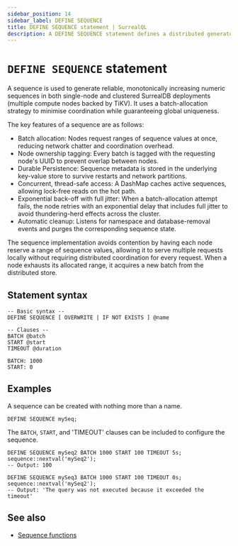 ```yaml
---
sidebar_position: 14
sidebar_label: DEFINE SEQUENCE
title: DEFINE SEQUENCE statement | SurrealQL
description: A DEFINE SEQUENCE statement defines a distributed generator of monotonically increasing numeric sequences.
---
```


# `DEFINE SEQUENCE` statement

<Since v="v3.0.0-alpha.2" />

A sequence is used to generate reliable, monotonically increasing numeric sequences in both single-node and clustered SurrealDB deployments (multiple compute nodes backed by TiKV). It uses a batch-allocation strategy to minimise coordination while guaranteeing global uniqueness.

The key features of a sequence are as follows:

* Batch allocation: Nodes request ranges of sequence values at once, reducing network chatter and coordination overhead.
* Node ownership tagging: Every batch is tagged with the requesting node's UUID to prevent overlap between nodes.
* Durable Persistence: Sequence metadata is stored in the underlying key-value store to survive restarts and network partitions.
* Concurrent, thread-safe access: A DashMap caches active sequences, allowing lock-free reads on the hot path.
* Exponential back-off with full jitter: When a batch-allocation attempt fails, the node retries with an exponential delay that includes full jitter to avoid thundering-herd effects across the cluster.
* Automatic cleanup: Listens for namespace and database-removal events and purges the corresponding sequence state.

The sequence implementation avoids contention by having each node reserve a range of sequence values, allowing it to serve multiple requests locally without requiring distributed coordination for every request. When a node exhausts its allocated range, it acquires a new batch from the distributed store.

## Statement syntax

```syntax title="SurrealQL Syntax"
-- Basic syntax --
DEFINE SEQUENCE [ OVERWRITE | IF NOT EXISTS ] @name

-- Clauses --
BATCH @batch
START @start
TIMEOUT @duration
```

```syntax title="Default clauses"
BATCH: 1000
START: 0
```

## Examples

A sequence can be created with nothing more than a name.

```surql
DEFINE SEQUENCE mySeq;
```

The `BATCH`, `START`, and 'TIMEOUT' clauses can be included to configure the sequence.

```surql
DEFINE SEQUENCE mySeq2 BATCH 1000 START 100 TIMEOUT 5s;
sequence::nextval('mySeq2');
-- Output: 100

DEFINE SEQUENCE mySeq3 BATCH 1000 START 100 TIMEOUT 0s;
sequence::nextval('mySeq2');
-- Output: 'The query was not executed because it exceeded the timeout'
```

## See also

* [Sequence functions](/docs/surrealql/functions/database/sequence)